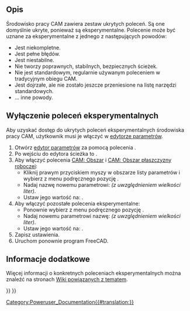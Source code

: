 <languages/>

{{TOCright}}

<span id="Description"></span>
==Opis==

Środowisko pracy CAM zawiera zestaw ukrytych poleceń. Są one domyślnie ukryte, ponieważ są eksperymentalne. Polecenie może być uznane za eksperymentalne z jednego z następujących powodów:
* Jest niekompletne.
* Jest pełne błędów.
* Jest niestabilne.
* Nie tworzy poprawnych, stabilnych, bezpiecznych ścieżek.
* Nie jest standardowym, regularnie używanym poleceniem w tradycyjnym obiegu CAM.
* Jest dojrzałe, ale nie zostało jeszcze przeniesione na listę narzędzi standardowych.
* ... inne powody.

<span id="Enable_experimental_commands"></span>
==Wyłączenie poleceń eksperymentalnych==

Aby uzyskać dostęp do ukrytych poleceń eksperymentalnych środowiska pracy CAM, użytkownik musi je włączyć w [[Std_DlgParameter/pl|edytorze parametrów]].

# Otwórz [[Std_DlgParameter/pl|edytor parametrów]] za pomocą polecenia {{MenuCommand|Przybory → Edycja Parametrów ...}}. 
# Po wejściu do edytora ścieżka to {{MenuCommand|BaseApp → Preferences → Mod → CAM}}.
# Aby włączyć polecenia [[CAM_Area/pl|CAM: Obszar]] i [[CAM_Area_Workplane/pl|CAM: Obszar płaszczyzny roboczej]]:
#* Kliknij prawym przyciskiem myszy w obszarze listy parametrów i wybierz z menu podręcznego pozycję {{MenuCommand|Nowy element z wartością logiczną}}.
#* Nadaj nazwę nowemu parametrowi: {{incode|EnableAdvancedOCLFeatures}} ''(z uwzględnieniem wielkości liter)''.
#* Ustaw jego wartość na: {{incode|True}}.
# Aby włączyć pozostałe polecenia eksperymentalne:
#* Ponownie wybierz z menu podręcznego pozycję {{MenuCommand|Nowy element z wartością logiczną}}.
#* Nadaj nowemu parametrowi nazwę: {{incode|EnableExperimentalFeatures}} ''(z uwzględnieniem wielkości liter)''.
#* Ustaw jego wartość na: {{incode|True}}.
# Zapisz ustawienia.
# Uruchom ponownie program FreeCAD.

<span id="Additional_Information"></span>
==Informacje dodatkowe==

Więcej informacji o konkretnych poleceniach eksperymentalnych można znaleźć na stronach [https://www.freecadweb.org/wiki/Special:WhatLinksHere/CAM_experimental Wiki powiązanych z tematem].


{{Userdocnavi{{#translation:}}}}
{{CAM_Tools_navi{{#translation:}}}}
[[Category:Poweruser_Documentation{{#translation:}}]]